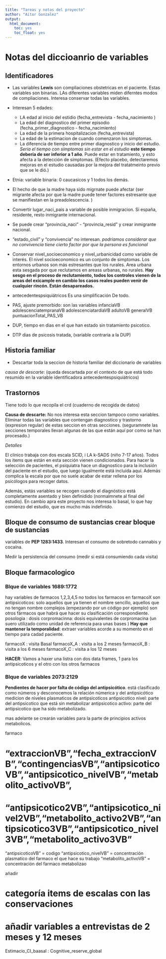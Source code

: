 ```yaml
---
title: "Tareas y notas del proyecto"
author: "Aitor Gonzalez"
output: 
  html_document:
    toc: yes
    toc_float: yes
---
```


# Notas del diccioanrio de variables

## Identificadores

- Las variables **Lewis** son compliaciones obstetricas en el paciente. Estas variables son binarias. LAs diferentes variables miden diferntes modos de compliaciones. Interesa conservar todas las variables.

- Interesan 5 edades: 
    - LA edad al inicio del estidio (fecha_entrevista - fecha_nacimiento )
    - La edad del diagnostico del primer episodio (fecha_primer_diagnostico - fecha_nacimiento)
    - La edad de la primera hospitalizacion (fecha_entrevista)
    - La edad de la estimacion de cuando comenzaron los simptomas.
    - La diferencia de tiempo entre primer diagnostico y inicio del estudio. *Sería el tiempo con símptomas sin estar en el estudio* **este tiempo debería de ser inferior a 1 año**. Puede estar en tratamiento, y esto afecta a la detección de símptomas. (Efecto placebo, detectaremos mejoras en el estudio causadas por la mejora del tratatmeinto previo que se le dió.)
    
- Etnia: variable binaria: 0 caucasicos y 1 todos los demás.
- El hecho de que la madre haya sido migrnate puede afectar (ser migrante afecta por que la madre puede tener factores estresante que se manifiestan en la preadolescencia. ) 
- Convertir lugar_naci_pais a variable de posible inmigracion. Si españa, residente, resto inmigrante internacional.
- Se puede crear "provincia_naci" - "provincia_resid" y crear inmigrante nacional.
- "estado_civil" y "convivencia" no interesan. *podríamos considerar que no convivencia tiene cierto factor por que la persona es funcional*
- Conservar nivel_socioeconomico y nivel_urbanicidad como variable de interés. El nivel socioeconomico  es un conjunto de simptomas. Los entornos urbanos son más estresantes que los rurales. Area urbana esta sesgada por que reclutamos en areass urbanas, no rurales. **Hay sesgo en el proceso de reclutamiento, todos los controles vienen de la areas del exicample en cambio los casos reales pueden venir de cualquier rincón. Están desapareados.**
- antecedentespsiquiátricos Es una simplificación De todo. 
- PAS, ajuste premorbido: son las variables infanciaVB adolescenciatempranaVB adolescenciatardíaVB adultoVB generalVB puntuacionTotal_PAS_VB
- DUP, tiempo en dias en el que han estado sin tratamiento psicotico.
- DTP dias de psicosis tratada, (variable contraria a la DUP)


 
## Historia familiar

- Descartar toda la seccion de  historia familiar del diccionario de variables 

*causa de descarte*: (queda descartada por el contexto de que está todo resumido en la variable identificadora antecedentespsiquiátricos)

## Trastornos

Tiene todo lo que recopila el crd (cuaderno de recogida de datos)

**Causa de descarte:** No nos interesa esta seccion tampoco como variables. Eliminar todas las variables que contengan diagnostico y trastorno (expresion regular) de estas seccion en otras secciones. (seguramnete las secciones temporales llevan algunas de las que están aquí por como se han procesado.)

*Detalles*

El clinico trabaja con dos escala SCID, i LA k-SADS (niño 7-17 años). Todos los items que están en esta sección vienen condicionados. Para hacer la selección de pacientes, el psiquiatra hace un diagnostico para la inclusión del paciente en el estudio, que luego igualmente está incluída aquí. 
Además complica la escala por que no suele acabar de estar rellena por los psicólogos para recoger datos. 

Además, estás variables se recogen cuando el diagnóstico está completamente asentado y bien definidido (normalmnete al final del estudio). En cambio apra este proyecto nos interesa lo basal, lo que hay comienzo del estudio, que es mucho más indefinido.


 
## Bloque de consumo de sustancias crear bloque de sustancias

variables de **PEP 1283:1433**. Interesan el consumo de sobretodo cannabis y cocaína.

Medir la persistencia del consumo (medir si está consumiendo cada visita)

## Bloque farmacologico 

### Blque de variables 1689:1772

hay variables de farmacos 1,2,3,4,5
no todos los farmacos en farmacoX son antipsicoticos: solo aquellos que ya tienen el nombre sencillo, aquellos que no tengan nombre complejos (empezando por un código por ejemplo) son otros fármacos que habrá que hacer su clasificación correspondiente.
posologia : dosis
corpromacinna: dosis equivalentes de corpromacina (un suero utilizado como unidad de referencia para unas bases )
**Hay que mantener la temporalidad**: extraer variables acorde a su momento en el tiempo para cadad paciente.

farmacoX   : visita Basal
farmacoX_A : visita a los 2 meses
farmacoX_B : visita a los 6 meses
farmacoX_C : visita a los 12 meses


**HACER**: Vamos a haxer una listra con dos data frames, 
1 para los antipsicoticos y el otro con los otros farmacos



### Blque de variables 2073:2129
**Pendientes de hacer por falta de código del antipsicótico**. está clasificado como números y desconocemos la relación númerica y del antipsicótico 
medicion de niveles plasmaticos de antipsicoticos 
antipsicotico nivel: parte del antipsicotico que está sin metabolizar
antipsicotico activo: parte del antipsicotico que ha sido metabolizado.

mas adelante se crearán variables para la parte de principios activos metabolicos.




farmaco
 
# "extraccionVB","fecha_extraccionVB","contingenciasVB","antipsicoticoVB","antipsicotico_nivelVB","metabolito_activoVB",  
# "antipsicotico2VB","antipsicotico_nivel2VB","metabolito_activo2VB","antipsicotico3VB","antipsicotico_nivel3VB","metabolito_activo3VB"    


"antipsicoticoVB" = codigo
"antipsicotico_nivelVB" = concentración plasmatico del farmaco el que hace su trabajo 
"metabolito_activoVB" = concentración del farmaco metabolizao

añadir 


# categoría items de escalas con las conservaciones

# añadir variables a entrevistas de 2 meses y 12 meses

Estimacio_CI_baasal : Cognitive_reserve_global











